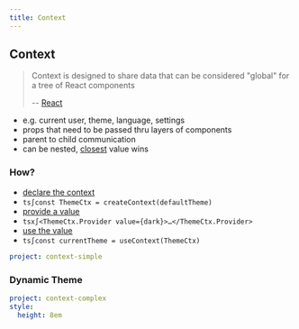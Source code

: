 ```yaml
---
title: Context
---
```


## Context

> Context is designed to share data that can be considered "global" for a tree of React components
>
> -- [React]

- e.g. current user, theme, language, settings
- props that need to be passed thru layers of components
- parent to child communication
- can be nested, [closest] value wins

[react]: https://reactjs.org/docs/context.html#when-to-use-context
[closest]: https://developer.mozilla.org/en-US/docs/Web/API/Element/closest

### How?

- [declare the context][create]
- `ts∫const ThemeCtx = createContext(defaultTheme)`
- [provide a value][provide]
- `tsx∫<ThemeCtx.Provider value={dark}>…</ThemeCtx.Provider>`
- [use the value][use]
- `ts∫const currentTheme = useContext(ThemeCtx)`

[create]: https://reactjs.org/docs/context.html#reactcreatecontext
[provide]: https://reactjs.org/docs/context.html#contextprovider
[use]: https://reactjs.org/docs/hooks-reference.html#usecontext

```yaml {example}
project: context-simple
```

### Dynamic Theme

```yaml {example}
project: context-complex
style:
  height: 8em
```

